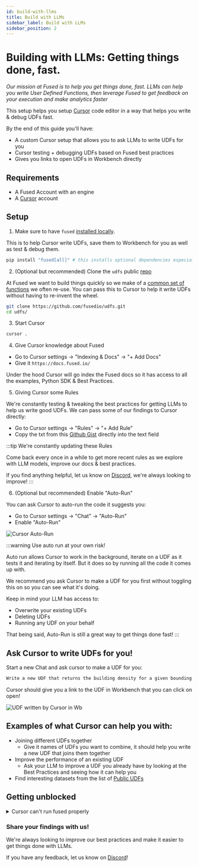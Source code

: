 ```yaml
---
id: build-with-llms
title: Build with LLMs
sidebar_label: Build with LLMs
sidebar_position: 2
---
```


# Building with LLMs: Getting things done, fast.

_Our mission at Fused is to help you get things done, fast. LLMs can help you write User Defined Functions, then leverage Fused to get feedback on your execution and make analytics faster_

This setup helps you setup [Cursor](https://www.cursor.com/) code editor in a way that helps you write & debug UDFs fast.

By the end of this guide you'll have:
- A custom Cursor setup that allows you to ask LLMs to write UDFs for you
- Cursor testing + debugging UDFs based on Fused best practices
- Gives you links to open UDFs in Workbench directly

## Requirements

- A Fused Account with an engine
- A [Cursor](https://www.cursor.com/) account

## Setup

1. Make sure to have `fused` [installed locally](/python-sdk/#install). 

This is to help Cursor write UDFs, save them to Workbench for you as well as test & debug them. 

```python
pip install "fused[all]" # this installs optional dependencies especially helpful for geospatial operations
```

2. (Optional but recommended) Clone the `udfs` public [repo](https://github.com/fusedio/udfs)

At Fused we want to build things quickly so we make of a [common set of functions](https://github.com/fusedio/udfs/blob/main/public/common/utils.py) we often re-use. 
You can pass this to Cursor to help it write UDFs without having to re-invent the wheel.

```bash
git clone https://github.com/fusedio/udfs.git
cd udfs/
```

3. Start Cursor

```bash
cursor .
```

4. Give Cursor knowledge about Fused
- Go to Cursor settings -> "Indexing & Docs" -> "+ Add Docs"
- Give it `https://docs.fused.io/`

Under the hood Cursor will go index the Fused docs so it has access to all the examples, Python SDK & Best Practices.

5. Giving Cursor some Rules

We're constantly testing & tweaking the best practices for getting LLMs to help us write good UDFs. We can pass some of our findings to Cursor directly:
- Go to Cursor settings -> "Rules" -> "+ Add Rule"
- Copy the txt from this [Github Gist](https://gist.github.com/MaxLenormand/6c72f27192c8a81d51bdf2e8d964ab5f) directly into the text field

:::tip We're constantly updating these Rules

Come back every once in a while to get more recent rules as we explore with LLM models, improve our docs & best practices.

If you find anything helpful, let us know on [Discord](https://discord.com/invite/BxS5wMzdRk), we're always looking to improve!
:::

6. (Optional but recommended) Enable "Auto-Run"

You can ask Cursor to auto-run the code it suggests you:
- Go to Cursor settings -> "Chat" -> "Auto-Run"
- Enable "Auto-Run"

![Cursor Auto-Run](/img/user-guide/best-practices/build-with-llms/Cursor_auto_run_toggle.png)

:::warning Use auto run at your own risk!

Auto run allows Cursor to work in the background, iterate on a UDF as it tests it and iterating by itself. But it does so by running all the code it comes up with. 

We recommend you ask Cursor to make a UDF for you first without toggling this on so you can see what it's doing.

Keep in mind your LLM has access to:
- Overwrite your existing UDFs
- Deleting UDFs
- Running any UDF on your behalf

That being said, Auto-Run is still a great way to get things done fast!
:::

## Ask Cursor to write UDFs for you!

Start a new Chat and ask cursor to make a UDF for you:

```md
Write a new UDF that returns the building density for a given bounding box.
```

Cursor should give you a link to the UDF in Workbench that you can click on open!

![UDF written by Cursor in Wb](/img/user-guide/best-practices/build-with-llms/UDF_written_by_Cursor.png)

## Examples of what Cursor can help you with:

- Joining different UDFs together
    - Give it names of UDFs you want to combine, it should help you write a new UDF that joins them together
- Improve the performance of an existing UDF
    - Ask your LLM to improve a UDF you already have by looking at the Best Practices and seeing how it can help you
- Find interesting datasets from the list of [Public UDFs](https://www.fused.io/workbench/catalog?tab=public)


## Getting unblocked

<details>
<summary>Cursor can't run fused properly</summary>

If you get errors when trying to run fused commands in Cursor, it's likely because Cursor is not using the right Python environment. Here are a few things to try:

1. Make sure you have the right Python environment activated. You can do this by:
   - Opening the command palette (Cmd/Ctrl + Shift + P)
   - Searching for "Python: Select Interpreter"
   - Selecting the environment where you installed fused

2. If that doesn't work pass what you need to activate the correct environment to Fused as rule:
- Go to Cursor settings -> "Rules" -> "+ Add Rule"
- Give it instructions, for example:

```md
Always run:
`source /Users/user/miniforge3/etc/profile.d/conda.sh` and then `conda activate fused` to use the latest fused packages
```

3. Try restarting Cursor after activating the right environment

You might need to tinker a bit to make sure you've got the proper environment activated. If nothing else, ask Cursor to help you!

</details>

### Share your findings with us!

We're always looking to improve our best practices and make it easier to get things done with LLMs. 

If you have any feedback, let us know on [Discord](https://discord.com/invite/BxS5wMzdRk)!